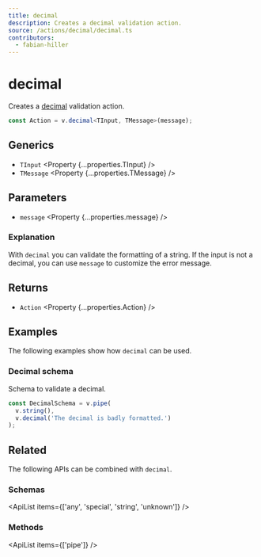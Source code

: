 ```yaml
---
title: decimal
description: Creates a decimal validation action.
source: /actions/decimal/decimal.ts
contributors:
  - fabian-hiller
---
```



# decimal

Creates a [decimal](https://en.wikipedia.org/wiki/Decimal) validation action.

```ts
const Action = v.decimal<TInput, TMessage>(message);
```

## Generics

- `TInput` <Property {...properties.TInput} />
- `TMessage` <Property {...properties.TMessage} />

## Parameters

- `message` <Property {...properties.message} />

### Explanation

With `decimal` you can validate the formatting of a string. If the input is not a decimal, you can use `message` to customize the error message.

## Returns

- `Action` <Property {...properties.Action} />

## Examples

The following examples show how `decimal` can be used.

### Decimal schema

Schema to validate a decimal.

```ts
const DecimalSchema = v.pipe(
  v.string(),
  v.decimal('The decimal is badly formatted.')
);
```

## Related

The following APIs can be combined with `decimal`.

### Schemas

<ApiList items={['any', 'special', 'string', 'unknown']} />

### Methods

<ApiList items={['pipe']} />
